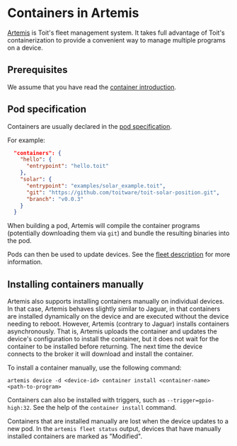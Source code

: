# Containers in Artemis
[Artemis](/getstarted/fleet) is Toit's fleet management system. It
takes full advantage of Toit's containerization to provide a
convenient way to manage multiple programs on a device.

## Prerequisites
We assume that you have read the [container introduction](../).

## Pod specification
Containers are usually declared in the
[pod specification](/getstarted/fleet/pods#specifications).

For example:
``` json
  "containers": {
    "hello": {
      "entrypoint": "hello.toit"
    },
    "solar": {
      "entrypoint": "examples/solar_example.toit",
      "git": "https://github.com/toitware/toit-solar-position.git",
      "branch": "v0.0.3"
    }
  }
```

When building a pod, Artemis will compile the container programs
(potentially downloading them via `git`) and bundle the resulting
binaries into the pod.

Pods can then be used to update devices. See the
[fleet description](/getstarted/fleet) for more information.

## Installing containers manually
Artemis also supports installing containers manually on individual
devices. In that case, Artemis behaves slightly similar to
Jaguar, in that containers are installed dynamically on the device
and are executed without the device needing to reboot. However,
Artemis (contrary to Jaguar) installs containers asynchronously. That is,
Artemis uploads the container and updates the device's configuration
to install the container, but it does not wait for the container to
be installed before returning. The next time the device connects to
the broker it will download and install the container.

To install a container manually, use the following command:
``` shell
artemis device -d <device-id> container install <container-name> <path-to-program>
```

Containers can also be installed with triggers, such as `--trigger=gpio-high:32`.
See the help of the `container install` command.

<Note>

Containers that are installed manually are lost when the device
updates to a new pod. In the `artemis fleet status` output,
devices that have manually installed containers are marked
as "Modified".

</Note>
